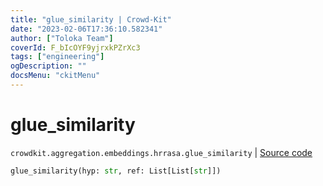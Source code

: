 ```yaml
---
title: "glue_similarity | Crowd-Kit"
date: "2023-02-06T17:36:10.582341"
author: ["Toloka Team"]
coverId: F_bIcOYF9yjrxkPZrXc3
tags: ["engineering"]
ogDescription: ""
docsMenu: "ckitMenu"
---
```


# glue_similarity
`crowdkit.aggregation.embeddings.hrrasa.glue_similarity` | [Source code](https://github.com/Toloka/crowd-kit/blob/v1.2.0/crowdkit/aggregation/embeddings/hrrasa.py#L22)

```python
glue_similarity(hyp: str, ref: List[List[str]])
```